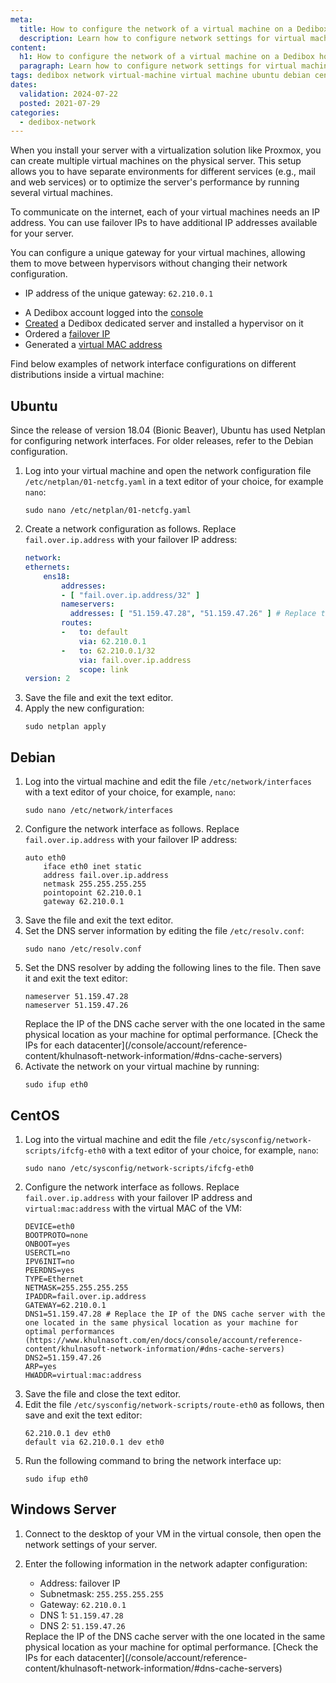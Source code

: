 ```yaml
---
meta:
  title: How to configure the network of a virtual machine on a Dedibox host
  description: Learn how to configure network settings for virtual machines on various operating systems, including Ubuntu, Debian, CentOS, and Windows Server. 
content:
  h1: How to configure the network of a virtual machine on a Dedibox host
  paragraph: Learn how to configure network settings for virtual machines on various operating systems, including Ubuntu, Debian, CentOS, and Windows Server. 
tags: dedibox network virtual-machine virtual machine ubuntu debian centOS windows-server
dates:
  validation: 2024-07-22
  posted: 2021-07-29
categories:
  - dedibox-network
---
```


When you install your server with a virtualization solution like Proxmox, you can create multiple virtual machines on the physical server. This setup allows you to have separate environments for different services (e.g., mail and web services) or to optimize the server's performance by running several virtual machines.

To communicate on the internet, each of your virtual machines needs an IP address. You can use failover IPs to have additional IP addresses available for your server.

<Message type="tip">
  You can configure a unique gateway for your virtual machines, allowing them to move between hypervisors without changing their network configuration.

  * IP address of the unique gateway: `62.210.0.1`
</Message>

<Macro id="requirements" />

- A Dedibox account logged into the [console](https://console.online.net)
- [Created](/dedibox/dedicated-servers/how-to/order-a-server/) a Dedibox dedicated server and installed a hypervisor on it
- Ordered a [failover IP](/dedibox-network/ip-failover/concepts/#failover-ips)
- Generated a [virtual MAC address](/dedibox-network/ip-failover/concepts/#virtual-mac-address)

Find below examples of network interface configurations on different distributions inside a virtual machine:

## Ubuntu

Since the release of version 18.04 (Bionic Beaver), Ubuntu has used Netplan for configuring network interfaces. For older releases, refer to the Debian configuration.

1. Log into your virtual machine and open the network configuration file `/etc/netplan/01-netcfg.yaml` in a text editor of your choice, for example `nano`:
    ```
    sudo nano /etc/netplan/01-netcfg.yaml
    ```
2. Create a network configuration as follows. Replace `fail.over.ip.address` with your failover IP address:
    ```yaml
    network:
    ethernets:
        ens18:
            addresses:
            - [ "fail.over.ip.address/32" ]
            nameservers:
              addresses: [ "51.159.47.28", "51.159.47.26" ] # Replace the IP of the DNS cache server with the one located in the same physical location as your machine for optimal performances (https://www.khulnasoft.com/en/docs/console/account/reference-content/khulnasoft-network-information/#dns-cache-servers)
            routes:
            -   to: default
                via: 62.210.0.1
            -   to: 62.210.0.1/32
                via: fail.over.ip.address
                scope: link
    version: 2
    ```
3. Save the file and exit the text editor.
4. Apply the new configuration:
    ```
    sudo netplan apply
    ```

## Debian

1. Log into the virtual machine and edit the file `/etc/network/interfaces` with a text editor of your choice, for example, `nano`:
    ```
    sudo nano /etc/network/interfaces
    ```
2. Configure the network interface as follows. Replace `fail.over.ip.address` with your failover IP address:
    ```
    auto eth0
        iface eth0 inet static
        address fail.over.ip.address
        netmask 255.255.255.255
        pointopoint 62.210.0.1
        gateway 62.210.0.1
    ```
3. Save the file and exit the text editor.
4. Set the DNS server information by editing the file `/etc/resolv.conf`:
    ```
    sudo nano /etc/resolv.conf
    ```
5. Set the DNS resolver by adding the following lines to the file. Then save it and exit the text editor:
    ```
    nameserver 51.159.47.28
    nameserver 51.159.47.26
    ```
    <Message type="tip">
      Replace the IP of the DNS cache server with the one located in the same physical location as your machine for optimal performance. [Check the IPs for each datacenter](/console/account/reference-content/khulnasoft-network-information/#dns-cache-servers)
    </Message>
6. Activate the network on your virtual machine by running:
    ```
    sudo ifup eth0
    ```

## CentOS

1. Log into the virtual machine and edit the file `/etc/sysconfig/network-scripts/ifcfg-eth0` with a text editor of your choice, for example, `nano`:
    ```
    sudo nano /etc/sysconfig/network-scripts/ifcfg-eth0
    ```
2. Configure the network interface as follows. Replace `fail.over.ip.address` with your failover IP address and `virtual:mac:address` with the virtual MAC of the VM:
    ```
    DEVICE=eth0
    BOOTPROTO=none
    ONBOOT=yes
    USERCTL=no
    IPV6INIT=no
    PEERDNS=yes
    TYPE=Ethernet
    NETMASK=255.255.255.255
    IPADDR=fail.over.ip.address
    GATEWAY=62.210.0.1
    DNS1=51.159.47.28 # Replace the IP of the DNS cache server with the one located in the same physical location as your machine for optimal performances (https://www.khulnasoft.com/en/docs/console/account/reference-content/khulnasoft-network-information/#dns-cache-servers)
    DNS2=51.159.47.26
    ARP=yes
    HWADDR=virtual:mac:address
    ```
3. Save the file and close the text editor.
4. Edit the file `/etc/sysconfig/network-scripts/route-eth0` as follows, then save and exit the text editor:
    ```
    62.210.0.1 dev eth0
    default via 62.210.0.1 dev eth0
    ```
5. Run the following command to bring the network interface up:
    ```
    sudo ifup eth0
    ```

## Windows Server

1. Connect to the desktop of your VM in the virtual console, then open the network settings of your server.
2. Enter the following information in the network adapter configuration:
    * Address: failover IP
    * Subnetmask: `255.255.255.255`
    * Gateway: `62.210.0.1`
    * DNS 1: `51.159.47.28`
    * DNS 2: `51.159.47.26`

    <Message type="tip">
      Replace the IP of the DNS cache server with the one located in the same physical location as your machine for optimal performance. [Check the IPs for each datacenter](/console/account/reference-content/khulnasoft-network-information/#dns-cache-servers)
    </Message>
